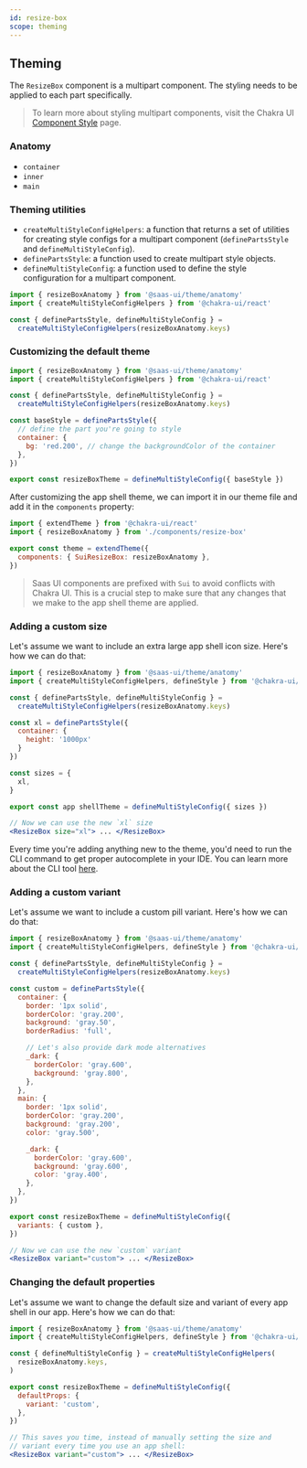 ```yaml
---
id: resize-box
scope: theming
---
```


## Theming

The `ResizeBox` component is a multipart component. The styling needs to be
applied to each part specifically.

> To learn more about styling multipart components, visit the Chakra UI
> [Component Style](https://chakra-ui.com/docs/styled-system/component-style#styling-multipart-components)
> page.

### Anatomy

- `container`
- `inner`
- `main`

### Theming utilities

- `createMultiStyleConfigHelpers`: a function that returns a set of utilities
  for creating style configs for a multipart component (`definePartsStyle` and
  `defineMultiStyleConfig`).
- `definePartsStyle`: a function used to create multipart style objects.
- `defineMultiStyleConfig`: a function used to define the style configuration
  for a multipart component.

```jsx live=false
import { resizeBoxAnatomy } from '@saas-ui/theme/anatomy'
import { createMultiStyleConfigHelpers } from '@chakra-ui/react'

const { definePartsStyle, defineMultiStyleConfig } =
  createMultiStyleConfigHelpers(resizeBoxAnatomy.keys)
```

### Customizing the default theme

```jsx live=false
import { resizeBoxAnatomy } from '@saas-ui/theme/anatomy'
import { createMultiStyleConfigHelpers } from '@chakra-ui/react'

const { definePartsStyle, defineMultiStyleConfig } =
  createMultiStyleConfigHelpers(resizeBoxAnatomy.keys)

const baseStyle = definePartsStyle({
  // define the part you're going to style
  container: {
    bg: 'red.200', // change the backgroundColor of the container
  },
})

export const resizeBoxTheme = defineMultiStyleConfig({ baseStyle })
```

After customizing the app shell theme, we can import it in our theme file and
add it in the `components` property:

```jsx live=false
import { extendTheme } from '@chakra-ui/react'
import { resizeBoxAnatomy } from './components/resize-box'

export const theme = extendTheme({
  components: { SuiResizeBox: resizeBoxAnatomy },
})
```

> Saas UI components are prefixed with `Sui` to avoid conflicts with Chakra UI.
> This is a crucial step to make sure that any changes that we make to the
> app shell theme are applied.

### Adding a custom size

Let's assume we want to include an extra large app shell icon size. Here's how
we can do that:

```jsx live=false
import { resizeBoxAnatomy } from '@saas-ui/theme/anatomy'
import { createMultiStyleConfigHelpers, defineStyle } from '@chakra-ui/react'

const { definePartsStyle, defineMultiStyleConfig } =
  createMultiStyleConfigHelpers(resizeBoxAnatomy.keys)

const xl = definePartsStyle({
  container: {
    height: '1000px'
  }
})

const sizes = {
  xl,
}

export const app shellTheme = defineMultiStyleConfig({ sizes })

// Now we can use the new `xl` size
<ResizeBox size="xl"> ... </ResizeBox>
```

Every time you're adding anything new to the theme, you'd need to run the CLI
command to get proper autocomplete in your IDE. You can learn more about the CLI
tool [here](/docs/styled-system/cli).

### Adding a custom variant

Let's assume we want to include a custom pill variant. Here's how we can do
that:

```jsx live=false
import { resizeBoxAnatomy } from '@saas-ui/theme/anatomy'
import { createMultiStyleConfigHelpers, defineStyle } from '@chakra-ui/react'

const { definePartsStyle, defineMultiStyleConfig } =
  createMultiStyleConfigHelpers(resizeBoxAnatomy.keys)

const custom = definePartsStyle({
  container: {
    border: '1px solid',
    borderColor: 'gray.200',
    background: 'gray.50',
    borderRadius: 'full',

    // Let's also provide dark mode alternatives
    _dark: {
      borderColor: 'gray.600',
      background: 'gray.800',
    },
  },
  main: {
    border: '1px solid',
    borderColor: 'gray.200',
    background: 'gray.200',
    color: 'gray.500',

    _dark: {
      borderColor: 'gray.600',
      background: 'gray.600',
      color: 'gray.400',
    },
  },
})

export const resizeBoxTheme = defineMultiStyleConfig({
  variants: { custom },
})

// Now we can use the new `custom` variant
<ResizeBox variant="custom"> ... </ResizeBox>
```

### Changing the default properties

Let's assume we want to change the default size and variant of every app shell
in our app. Here's how we can do that:

```jsx live=false
import { resizeBoxAnatomy } from '@saas-ui/theme/anatomy'
import { createMultiStyleConfigHelpers, defineStyle } from '@chakra-ui/react'

const { defineMultiStyleConfig } = createMultiStyleConfigHelpers(
  resizeBoxAnatomy.keys,
)

export const resizeBoxTheme = defineMultiStyleConfig({
  defaultProps: {
    variant: 'custom',
  },
})

// This saves you time, instead of manually setting the size and
// variant every time you use an app shell:
<ResizeBox variant="custom"> ... </ResizeBox>
```
